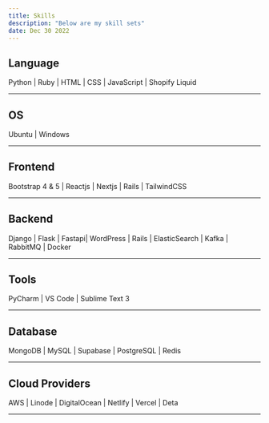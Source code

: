 ```yaml
---
title: Skills
description: "Below are my skill sets"
date: Dec 30 2022
---
```



## Language

Python | Ruby | HTML | CSS | JavaScript | Shopify Liquid

***
## OS

Ubuntu | Windows

***
## Frontend

Bootstrap 4 & 5 | Reactjs | Nextjs | Rails | TailwindCSS

***
## Backend

Django | Flask | Fastapi| WordPress | Rails | ElasticSearch | Kafka | RabbitMQ | Docker

***
## Tools

PyCharm | VS Code | Sublime Text 3

***
## Database

MongoDB | MySQL | Supabase | PostgreSQL | Redis

***
## Cloud Providers

AWS | Linode | DigitalOcean | Netlify | Vercel | Deta

***
